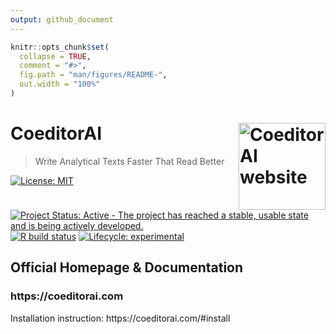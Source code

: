 ```yaml
---
output: github_document
---
```


<!-- README.md is generated from README.Rmd. Please edit that file -->

```r
knitr::opts_chunk$set(
  collapse = TRUE,
  comment = "#>",
  fig.path = "man/figures/README-",
  out.width = "100%"
)
```

# CoeditorAI <a href="https://coeditorai.com"><img src="man/figures/logo.png" align="right" height="139" alt="CoeditorAI website" /></a>

> Write Analytical Texts Faster That Read Better

<!-- badges: start -->
[![License: MIT](https://img.shields.io/badge/license-MIT-blue.svg)](https://cran.r-project.org/web/licenses/MIT)
[![Project Status: Active - The project has reached a stable, usable state and is being actively developed.](https://www.repostatus.org/badges/latest/active.svg)](https://www.repostatus.org/#active)
[![R build status](https://github.com/CoeditorAI/CoeditorAI-RStudio/workflows/R-CMD-check/badge.svg)](https://github.com/CoeditorAI/CoeditorAI-RStudio/actions)
[![Lifecycle: experimental](https://img.shields.io/badge/lifecycle-experimental-orange.svg)](https://lifecycle.r-lib.org/articles/stages.html#experimental)
<!-- badges: end -->

## Official Homepage & Documentation

### https://coeditorai.com

Installation instruction: https://coeditorai.com/#install

